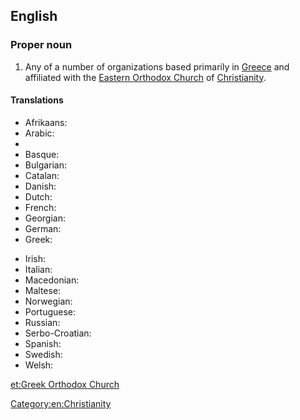==English==

===Proper noun===
{{wikipedia}}
{{en-proper noun|head=[[Greek]] [[Orthodox Church]]}}

# Any of a number of organizations based primarily in [[Greece]] and affiliated with the [[Eastern Orthodox Church]] of [[Christianity]].

====Translations====
{{trans-top|Greek Orthodox Church}}
* Afrikaans: {{t-|af|Grieks-Ortodokse Kerk}}
* Arabic: {{t-|ar|الكنيسة الأرثوذكسية اليونانية|tr=al-Knysh al-ʼRthwdhksyh al-Ywnānyh|sc=Arab}}
* {{trreq|Armenian}}
* Basque: {{t-|eu|Greziako Eliza Ortodoxoa}}
* Bulgarian: {{t-|bg|Гръцката православна църква|tr=Grŭtskata pravoslavna tsŭrkva|sc=Cyrl}}
* Catalan: {{t-|ca|Església ortodoxa grega}}
* Danish: {{t-|da|Græsk-ortodokse kirke}}
* Dutch: {{t-|nl|Grieks-orthodoxe Kerk}}
* French: {{t-|fr|Eglise orthodoxe grecque}}
* Georgian: {{t-|ka|მართლმადიდებელი ეკლესია|tr=mart'lmadidebeli eklesia|sc=Geor}}
* German: {{t-|de|Griechisch-Orthodoxe Kirche|f}}
* Greek: {{t-|el|Ελληνορθόδοξη Εκκλησία|f|tr=Ellinorthódoxi Ekklisía|sc=Grek}}
{{trans-mid}}
* Irish: {{t-|ga|Eaglais Cheartchreidmheach na Gréige}}
* Italian: {{t-|it|Chiesa greco-ortodossa}}
* Macedonian: {{t-|mk|Грчка православна црква|f|tr=G'rčka pravoslávna c'rkva}}
* Maltese: {{t-|mt|Knisja Ortodossa Griega}}
* Norwegian: {{t-|no|Gresk ortodokse kirke}}
* Portuguese: {{t-|pt|Igreja Ortodoxa grega}}
* Russian: {{t-|ru|Греческая Православная Церковь|f|tr=Grečeskaja Pravoslávnaja Cérkov'|sc=Cyrl}}
* Serbo-Croatian: {{t|sh|Грчка православна црква|tr=Grčka pravoslavna crkva|sc=Cyrl}}
* Spanish: {{t-|es|Iglesia ortodoxa griega}}
* Swedish: {{t-|sv|Grekisk-ortodoxa kyrkan}}
* Welsh: {{t-|cy|Eglwys Uniongred Groeg}}
{{trans-bottom}}

[[Category:en:Christianity]]

[[et:Greek Orthodox Church]]